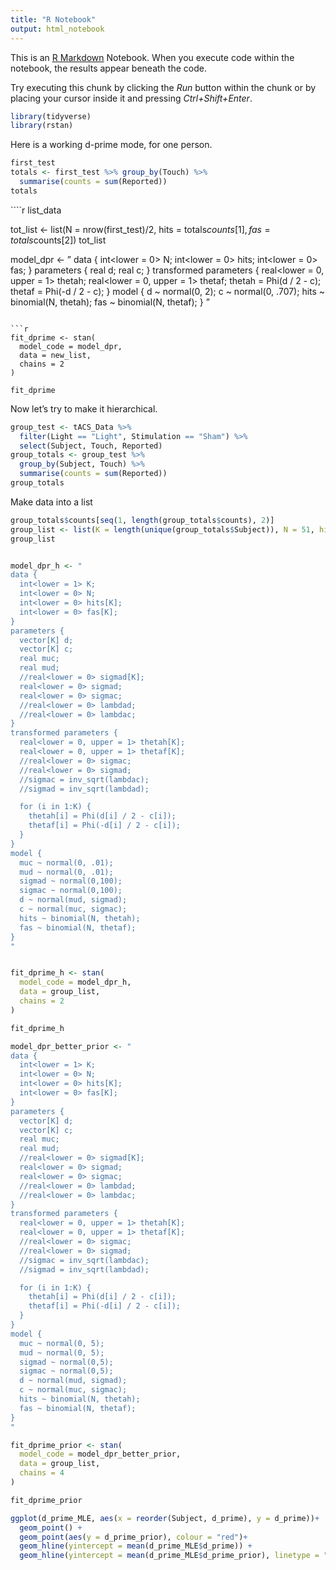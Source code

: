 ```yaml
---
title: "R Notebook"
output: html_notebook
---
```


This is an [R Markdown](http://rmarkdown.rstudio.com) Notebook. When you execute code within the notebook, the results appear beneath the code. 

Try executing this chunk by clicking the *Run* button within the chunk or by placing your cursor inside it and pressing *Ctrl+Shift+Enter*. 

```r
library(tidyverse)
library(rstan)
```

Here is a working d-prime mode, for one person.

```r
first_test
totals <- first_test %>% group_by(Touch) %>%
  summarise(counts = sum(Reported))
totals
```
````r
list_data


tot_list <- list(N = nrow(first_test)/2, hits = totals$counts[1], fas = totals$counts[2])
tot_list


model_dpr <- "
data {
  int<lower = 0> N;
  int<lower = 0> hits;
  int<lower = 0> fas;
}
parameters {
  real d;
  real c;
}
transformed parameters {
  real<lower = 0, upper = 1> thetah;
  real<lower = 0, upper = 1> thetaf;
  thetah = Phi(d / 2 - c);
  thetaf = Phi(-d / 2 - c);
}
model {
  d ~ normal(0, 2);
  c ~ normal(0, .707);
  hits ~ binomial(N, thetah);
  fas ~ binomial(N, thetaf);
}
"

```

```r
fit_dprime <- stan(
  model_code = model_dpr,
  data = new_list,
  chains = 2
)

fit_dprime
```

Now let's try to make it hierarchical.

```r

group_test <- tACS_Data %>%
  filter(Light == "Light", Stimulation == "Sham") %>%
  select(Subject, Touch, Reported)
group_totals <- group_test %>%
  group_by(Subject, Touch) %>%
  summarise(counts = sum(Reported))
group_totals
```

Make data into a list

```r
group_totals$counts[seq(1, length(group_totals$counts), 2)]
group_list <- list(K = length(unique(group_totals$Subject)), N = 51, hits = group_totals$counts[seq(1, length(group_totals$counts), 2)], fas = group_totals$counts[seq(2, length(group_totals$counts), 2)])
group_list
```
```r


```

```r
model_dpr_h <- "
data {
  int<lower = 1> K;
  int<lower = 0> N;
  int<lower = 0> hits[K];
  int<lower = 0> fas[K];
}
parameters {
  vector[K] d;
  vector[K] c;
  real muc;
  real mud;
  //real<lower = 0> sigmad[K];
  real<lower = 0> sigmad;
  real<lower = 0> sigmac;
  //real<lower = 0> lambdad;
  //real<lower = 0> lambdac;
}
transformed parameters {
  real<lower = 0, upper = 1> thetah[K];
  real<lower = 0, upper = 1> thetaf[K];
  //real<lower = 0> sigmac;
  //real<lower = 0> sigmad;
  //sigmac = inv_sqrt(lambdac);
  //sigmad = inv_sqrt(lambdad);

  for (i in 1:K) {
    thetah[i] = Phi(d[i] / 2 - c[i]);
    thetaf[i] = Phi(-d[i] / 2 - c[i]);
  }
}
model {
  muc ~ normal(0, .01);
  mud ~ normal(0, .01);
  sigmad ~ normal(0,100);
  sigmac ~ normal(0,100);
  d ~ normal(mud, sigmad);
  c ~ normal(muc, sigmac);
  hits ~ binomial(N, thetah);
  fas ~ binomial(N, thetaf);
}
"
```

```r

```

```r
fit_dprime_h <- stan(
  model_code = model_dpr_h,
  data = group_list,
  chains = 2
)

fit_dprime_h
```

```r
model_dpr_better_prior <- "
data {
  int<lower = 1> K;
  int<lower = 0> N;
  int<lower = 0> hits[K];
  int<lower = 0> fas[K];
}
parameters {
  vector[K] d;
  vector[K] c;
  real muc;
  real mud;
  //real<lower = 0> sigmad[K];
  real<lower = 0> sigmad;
  real<lower = 0> sigmac;
  //real<lower = 0> lambdad;
  //real<lower = 0> lambdac;
}
transformed parameters {
  real<lower = 0, upper = 1> thetah[K];
  real<lower = 0, upper = 1> thetaf[K];
  //real<lower = 0> sigmac;
  //real<lower = 0> sigmad;
  //sigmac = inv_sqrt(lambdac);
  //sigmad = inv_sqrt(lambdad);

  for (i in 1:K) {
    thetah[i] = Phi(d[i] / 2 - c[i]);
    thetaf[i] = Phi(-d[i] / 2 - c[i]);
  }
}
model {
  muc ~ normal(0, 5);
  mud ~ normal(0, 5);
  sigmad ~ normal(0,5);
  sigmac ~ normal(0,5);
  d ~ normal(mud, sigmad);
  c ~ normal(muc, sigmac);
  hits ~ binomial(N, thetah);
  fas ~ binomial(N, thetaf);
}
"

```

```r
fit_dprime_prior <- stan(
  model_code = model_dpr_better_prior,
  data = group_list,
  chains = 4
)
```

```r
fit_dprime_prior
```
```r
ggplot(d_prime_MLE, aes(x = reorder(Subject, d_prime), y = d_prime))+
  geom_point() +
  geom_point(aes(y = d_prime_prior), colour = "red")+
  geom_hline(yintercept = mean(d_prime_MLE$d_prime)) +
  geom_hline(yintercept = mean(d_prime_MLE$d_prime_prior), linetype = "dashed")


```

```r

```

